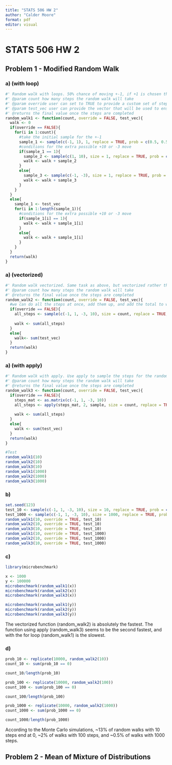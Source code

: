 ```yaml
---
title: "STATS 506 HW 2"
author: "Calder Moore"
format: pdf
editor: visual
---
```


# STATS 506 HW 2

## Problem 1 - Modified Random Walk

### a) (with loop)

```r
#' Random walk with loops. 50% chance of moving +-1, if +1 is chosen then a 5% chance of moving +10 rather than just +1, if -1 is chosen then a 20% chance of moving -3 rather than just -1.
#' @param count how many steps the random walk will take
#' @param override user can set to TRUE to provide a custom set of steps for testing
#' @param test_vec user can provide the vector that will be used to ensure it provides a certain value
#' @returns the final value once the steps are completed
random_walk1 <- function(count, override = FALSE, test_vec){
  walk <- 0
  if(override == FALSE){
    for(i in 1:count){
      #take the initial sample for the +-1
      sample_1 <- sample(c(-1, 1), 1, replace = TRUE, prob = c(0.5, 0.5))
      #conditions for the extra possible +10 or -3 move
      if(sample_1 == 1){
        sample_2 <- sample(c(1, 10), size = 1, replace = TRUE, prob = c(0.95, 0.05))
        walk <- walk + sample_2
      }
      else{
        sample_3 <- sample(c(-1, -3), size = 1, replace = TRUE, prob = c(0.8, 0.2))
        walk <- walk + sample_3
      }
    }
  }
  else{
    sample_1 <- test_vec
    for(i in 1:length(sample_1)){
      #conditions for the extra possible +10 or -3 move
      if(sample_1[i] == 1){
        walk <- walk + sample_1[i]
      }
      else{
        walk <- walk + sample_1[i]
      }
    }
  }
  return(walk)
}
```

### a) (vectorized)

```r
#' Random walk vectorized. Same task as above, but vectorized rather than with loops. Does all steps and once and sums them.
#' @param count how many steps the random walk will take
#' @returns the final value once the steps are completed
random_walk2 <- function(count, override = FALSE, test_vec){
  #we can do all the steps at once, add them up, and add the total to walk. Need to include all possible outcomes and their respective probabilities. Replace needs to be true now since we aren't looping over the function each time anymore and need to be sampling from each of the 4 possibilities this time.
  if(override == FALSE){
    all_steps <- sample(c(-1, 1, -3, 10), size = count, replace = TRUE, prob = c(4/10, 19/40, 1/10, 1/40))
    
    walk <- sum(all_steps)
  }
  else{
    walk<- sum(test_vec)
  }
  return(walk)
}
```

### a) (with apply)

```r
#' Random walk with apply. Use apply to sample the steps for the random walk.
#' @param count how many steps the random walk will take
#' @returns the final value once the steps are completed
random_walk3 <- function(count, override = FALSE, test_vec){
  if(override == FALSE){
    steps_mat <- as.matrix(c(-1, 1, -3, 10))
    all_steps <- apply(steps_mat, 2, sample, size = count, replace = TRUE, prob = c(4/10, 19/40, 1/10, 1/40))
    
    walk <- sum(all_steps)
  }
  else{
    walk <- sum(test_vec)
  }
  return(walk)
}
```


```r
#Test
random_walk1(10)
random_walk2(10)
random_walk3(10)
random_walk1(1000)
random_walk2(1000)
random_walk3(1000)
```

### b)

```r
set.seed(123)
test_10 <- sample(c(-1, 1, -3, 10), size = 10, replace = TRUE, prob = c(4/10, 19/40, 1/10, 1/40))
test_1000 <- sample(c(-1, 1, -3, 10), size = 1000, replace = TRUE, prob = c(4/10, 19/40, 1/10, 1/40))
random_walk1(10, override = TRUE, test_10)
random_walk2(10, override = TRUE, test_10)
random_walk3(10, override = TRUE, test_10)
random_walk1(10, override = TRUE, test_1000)
random_walk2(10, override = TRUE, test_1000)
random_walk3(10, override = TRUE, test_1000)
```

### c)

```r
library(microbenchmark)

x <- 1000
y <- 100000
microbenchmark(random_walk1(x))
microbenchmark(random_walk2(x))
microbenchmark(random_walk3(x))

microbenchmark(random_walk1(y))
microbenchmark(random_walk2(y))
microbenchmark(random_walk3(y))
```

The vectorized function (random_walk2) is absolutely the fastest. The function using apply (random_walk3) seems to be the second fastest, and with the for loop (random_walk1) is the slowest.

### d)

```r
prob_10 <- replicate(10000, random_walk2(10))
count_10 <- sum(prob_10 == 0)

count_10/length(prob_10)
```

```r
prob_100 <- replicate(10000, random_walk2(100))
count_100 <- sum(prob_100 == 0)

count_100/length(prob_100)
```

```r
prob_1000 <- replicate(10000, random_walk2(1000))
count_1000 <- sum(prob_1000 == 0)

count_1000/length(prob_1000)
```

According to the Monte Carlo simulations, ~13% of random walks with 10 steps end at 0, ~2% of walks with 100 steps, and ~0.5% of walks with 1000 steps.

## Problem 2 - Mean of Mixture of Distributions





